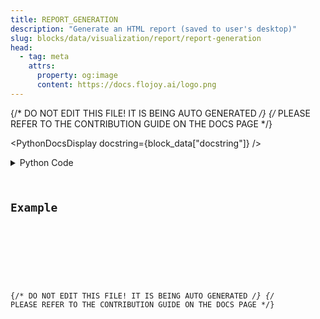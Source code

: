 ```yaml
---
title: REPORT_GENERATION
description: "Generate an HTML report (saved to user's desktop)"
slug: blocks/data/visualization/report/report-generation
head:
  - tag: meta
    attrs:
      property: og:image
      content: https://docs.flojoy.ai/logo.png
---
```


{/* DO NOT EDIT THIS FILE! IT IS BEING AUTO GENERATED */}
{/* PLEASE REFER TO THE CONTRIBUTION GUIDE ON THE DOCS PAGE */}


<PythonDocsDisplay docstring={block_data["docstring"]} />
<details>
<summary>Python Code</summary>



<Code code={pythonCode} lang="py" wrap theme="dracula" />

[Find this Flojoy Block on GitHub](https://github.com/flojoy-ai/blocks/blob/main/blocks/DATA/VISUALIZATION/REPORT/REPORT_GENERATION/REPORT_GENERATION.py)

</details>

## Example


<GetHelpWidget />


<AppDisplay app={app} blockName="REPORT_GENERATION" client:visible />


<Example />

{/* DO NOT EDIT THIS FILE! IT IS BEING AUTO GENERATED */}
{/* PLEASE REFER TO THE CONTRIBUTION GUIDE ON THE DOCS PAGE */}
